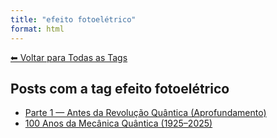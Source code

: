 ```yaml
---
title: "efeito fotoelétrico"
format: html
---
```


[⬅ Voltar para Todas as Tags](../tags.qmd)

## Posts com a tag **efeito fotoelétrico**

- [Parte 1 — Antes da Revolução Quântica (Aprofundamento)](/posts/fisica/parte-1-mecanica-quantica.html)
- [100 Anos da Mecânica Quântica (1925–2025)](/posts/fisica/100-anos-mecanica-quantica.html)
